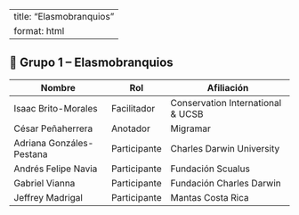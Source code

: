 ::: top-banner
:::

---
title: "Elasmobranquios"
format: html
---

## 🦈 Grupo 1 – Elasmobranquios

| Nombre                      | Rol         | Afiliación                        |
|----------------------------|-------------|-----------------------------------|
| Isaac Brito-Morales        | Facilitador | Conservation International & UCSB|
| César Peñaherrera          | Anotador    | Migramar                          |
| Adriana Gonzáles-Pestana   | Participante| Charles Darwin University         |
| Andrés Felipe Navia        | Participante| Fundación Scualus                 |
| Gabriel Vianna             | Participante| Fundación Charles Darwin          |
| Jeffrey Madrigal           | Participante| Mantas Costa Rica                 |